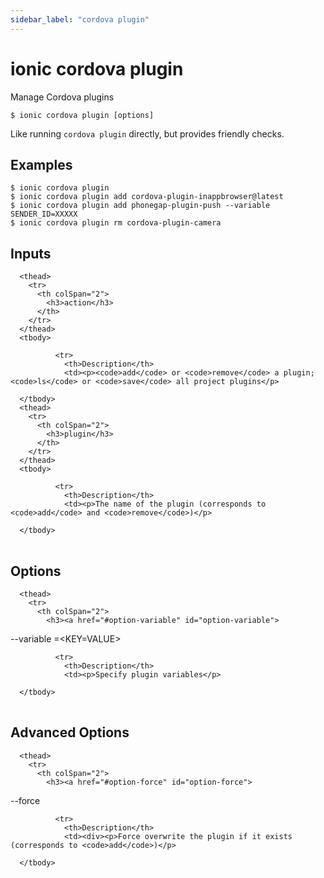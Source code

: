 ```yaml
---
sidebar_label: "cordova plugin"
---
```



# ionic cordova plugin

Manage Cordova plugins

```shell
$ ionic cordova plugin [options]
```

Like running `cordova plugin` directly, but provides friendly checks.
## Examples

```shell
$ ionic cordova plugin 
$ ionic cordova plugin add cordova-plugin-inappbrowser@latest
$ ionic cordova plugin add phonegap-plugin-push --variable SENDER_ID=XXXXX
$ ionic cordova plugin rm cordova-plugin-camera
```

## Inputs


<table className="reference-table">
  
      <thead>
        <tr>
          <th colSpan="2">
            <h3>action</h3>
          </th>
        </tr>
      </thead>
      <tbody>
        
              <tr>
                <th>Description</th>
                <td><p><code>add</code> or <code>remove</code> a plugin; <code>ls</code> or <code>save</code> all project plugins</p>
</td>
              </tr>
            
      </tbody>
      <thead>
        <tr>
          <th colSpan="2">
            <h3>plugin</h3>
          </th>
        </tr>
      </thead>
      <tbody>
        
              <tr>
                <th>Description</th>
                <td><p>The name of the plugin (corresponds to <code>add</code> and <code>remove</code>)</p>
</td>
              </tr>
            
      </tbody>
</table>



## Options


<table className="reference-table">
  
      <thead>
        <tr>
          <th colSpan="2">
            <h3><a href="#option-variable" id="option-variable">
  --variable
  <span class="option-spec"> =&lt;KEY=VALUE&gt;</span>
</a></h3>
          </th>
        </tr>
      </thead>
      <tbody>
        
              <tr>
                <th>Description</th>
                <td><p>Specify plugin variables</p>
</td>
              </tr>
              
      </tbody>
</table>



## Advanced Options


<table className="reference-table">
  
      <thead>
        <tr>
          <th colSpan="2">
            <h3><a href="#option-force" id="option-force">
  --force
  
</a></h3>
          </th>
        </tr>
      </thead>
      <tbody>
        
              <tr>
                <th>Description</th>
                <td><div><p>Force overwrite the plugin if it exists (corresponds to <code>add</code>)</p>
</div></td>
              </tr>
              
      </tbody>
</table>


